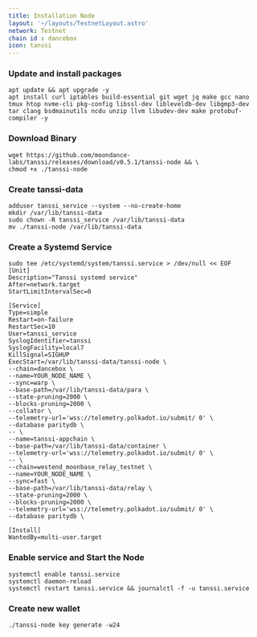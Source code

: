 ```yaml
---
title: Installation Node
layout: '~/layouts/TestnetLayout.astro'
network: Testnet
chain id : dancebox
icon: tanssi
---
```


### Update and install packages
```
apt update && apt upgrade -y
apt install curl iptables build-essential git wget jq make gcc nano tmux htop nvme-cli pkg-config libssl-dev libleveldb-dev libgmp3-dev tar clang bsdmainutils ncdu unzip llvm libudev-dev make protobuf-compiler -y
```
### Download Binary
```
wget https://github.com/moondance-labs/tanssi/releases/download/v0.5.1/tanssi-node && \
chmod +x ./tanssi-node
```
### Create tanssi-data
```
adduser tanssi_service --system --no-create-home
mkdir /var/lib/tanssi-data
sudo chown -R tanssi_service /var/lib/tanssi-data
mv ./tanssi-node /var/lib/tanssi-data
```
### Create a Systemd Service
```
sudo tee /etc/systemd/system/tanssi.service > /dev/null << EOF
[Unit]
Description="Tanssi systemd service"
After=network.target
StartLimitIntervalSec=0

[Service]
Type=simple
Restart=on-failure
RestartSec=10
User=tanssi_service
SyslogIdentifier=tanssi
SyslogFacility=local7
KillSignal=SIGHUP
ExecStart=/var/lib/tanssi-data/tanssi-node \
--chain=dancebox \
--name=YOUR_NODE_NAME \
--sync=warp \
--base-path=/var/lib/tanssi-data/para \
--state-pruning=2000 \
--blocks-pruning=2000 \
--collator \
--telemetry-url='wss://telemetry.polkadot.io/submit/ 0' \
--database paritydb \
-- \
--name=tanssi-appchain \
--base-path=/var/lib/tanssi-data/container \
--telemetry-url='wss://telemetry.polkadot.io/submit/ 0' \
-- \
--chain=westend_moonbase_relay_testnet \
--name=YOUR_NODE_NAME \
--sync=fast \
--base-path=/var/lib/tanssi-data/relay \
--state-pruning=2000 \
--blocks-pruning=2000 \
--telemetry-url='wss://telemetry.polkadot.io/submit/ 0' \
--database paritydb \

[Install]
WantedBy=multi-user.target
```

### Enable service and Start the Node
```
systemctl enable tanssi.service
systemctl daemon-reload
systemctl restart tanssi.service && journalctl -f -u tanssi.service
```
### Create new wallet
```
./tanssi-node key generate -w24
```

